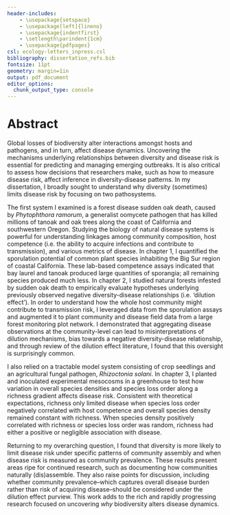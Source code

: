 ```yaml
---
header-includes:
    - \usepackage{setspace}
    - \usepackage[left]{lineno}
    - \usepackage{indentfirst}
    - \setlength\parindent{1cm}
    - \usepackage{pdfpages}
csl: ecology-letters_inpress.csl
bibliography: dissertation_refs.bib
fontsize: 11pt
geometry: margin=1in
output: pdf_document
editor_options: 
  chunk_output_type: console
---
```

\doublespacing
\pagenumbering{roman}
\setcounter{page}{4}
# Abstract 

Global losses of biodiversity alter interactions amongst hosts and pathogens, and in turn, affect disease dynamics. Uncovering the mechanisms underlying relationships between diversity and disease risk is essential for predicting and managing emerging outbreaks. It is also critical to assess how decisions that researchers make, such as how to measure disease risk, affect inference in diversity-disease patterns. In my dissertation, I broadly sought to understand why diversity (sometimes) limits disease risk by focusing on two pathosystems.

The first system I examined is a forest disease sudden oak death, caused by *Phytophthora ramorum*, a generalist oomycete pathogen that has killed millions of tanoak and oak trees along the coast of California and southwestern Oregon. Studying the biology of natural disease systems is powerful for understanding linkages among community composition, host competence (i.e. the ability to acquire infections and contribute to transmission), and various metrics of disease. In chapter 1, I quantified the sporulation potential of common plant species inhabiting the Big Sur region of coastal California. These lab-based competence assays indicated that bay laurel and tanoak produced large quantities of sporangia; all remaining species produced much less. In chapter 2, I studied natural forests infested by sudden oak death to empirically evaluate hypotheses underlying previously observed negative diversity-disease relationships (i.e. 'dilution effect'). In order to understand how the whole host community might contribute to transmission risk, I leveraged data from the sporulation assays and augmented it to plant community and disease field data from a large forest monitoring plot network. I demonstrated that aggregating disease observations at the community-level can lead to misinterpretations of dilution mechanisms, bias towards a negative diversity-disease relationship, and through review of the dilution effect literature, I found that this oversight is surprisingly common. 

I also relied on a tractable model system consisting of crop seedlings and an agricultural fungal pathogen, *Rhizoctonia solani*. In chapter 3, I planted and inoculated experimental mesocosms in a greenhouse to test how variation in overall species densities and species loss order along a richness gradient affects disease risk. Consistent with theoretical expectations, richness only limited disease when species loss order negatively correlated with host competence and overall species density remained constant with richness. When species density positively correlated with richness or species loss order was random, richness had either a positive or negligible association with disease. 

Returning to my overarching question, I found that diversity is more likely to limit disease risk under specific patterns of community assembly and when disease risk is measured as community prevalence. These results present areas ripe for continued research, such as documenting how communities naturally (dis)assemble. They also raise points for discussion, including whether community prevalence--which captures overall disease burden rather than risk of acquiring disease--should be considered under the dilution effect purview. This work adds to the rich and rapidly progressing research focused on uncovering *why* biodiversity alters disease dynamics. 
